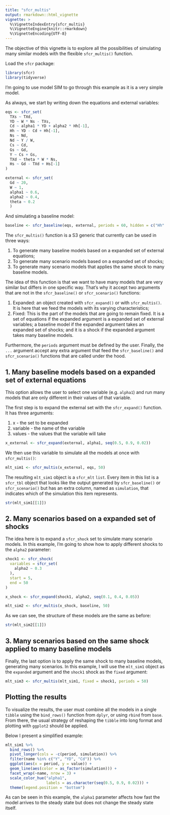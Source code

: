 ```yaml
---
title: "sfcr_multis"
output: rmarkdown::html_vignette
vignette: >
  %\VignetteIndexEntry{sfcr_multis}
  %\VignetteEngine{knitr::rmarkdown}
  %\VignetteEncoding{UTF-8}
---
```


The objective of this vignette is to explore all the possibilities of simulating many similar models with the flexible `sfcr_multis()` function.

Load the `sfcr` package:

```r
library(sfcr)
library(tidyverse)
```

I'm going to use model SIM to go through this example as it is a very simple model.

As always, we start by writing down the equations and external variables:

```r
eqs <- sfcr_set(
  TXs ~ TXd,
  YD ~ W * Ns - TXs,
  Cd ~ alpha1 * YD + alpha2 * Hh[-1],
  Hh ~ YD - Cd + Hh[-1],
  Ns ~ Nd,
  Nd ~ Y / W,
  Cs ~ Cd,
  Gs ~ Gd,
  Y ~ Cs + Gs,
  TXd ~ theta * W * Ns,
  Hs ~ Gd - TXd + Hs[-1]
)

external <- sfcr_set(
  Gd ~ 20, 
  W ~ 1, 
  alpha1 ~ 0.6, 
  alpha2 ~ 0.4, 
  theta ~ 0.2
  )
```

And simulating a baseline model:

```r
baseline <- sfcr_baseline(eqs, external, periods = 60, hidden = c("Hh" = "Hs"))
```

The `sfcr_multis()` function is a S3 generic that currently can be used in three ways:

1. To generate many baseline models based on a expanded set of external equations;
2. To generate many scenario models based on a expanded set of shocks;
3. To generate many scenario models that applies the same shock to many baseline models.

The idea of this function is that we want to have many models that are very similar but differs in one specific way. That's why it accept two arguments that are not in the `sfcr_baseline()` or `sfcr_scenario()` functions:

1. Expanded: an object created with `sfcr_expand()` or with `sfcr_multis()`. It is here that we feed the models with its varying characteristics;
2. Fixed: This is the part of the models that are going to remain fixed. It is a set of equations if the expanded argument is a expanded set of external variables; a baseline model if the expanded argument takes an expanded set of shocks; and it is a shock if the expanded argument takes many baseline models.

Furthermore, the `periods` argument must be defined by the user. Finally, the `...` argument accept any extra argument that feed the `sfcr_baseline()` and `sfcr_scenario()` functions that are called under the hood.

## 1. Many baseline models based on a expanded set of external equations

This option allows the user to select one variable (e.g. `alpha1`) and run many models that are only different in their values of that variable.

The first step is to expand the external set with the `sfcr_expand()` function. It has three arguments:

1. x - the set to be expanded
2. variable - the name of the variable
3. values - the values that the variable will take

```r
x_external <- sfcr_expand(external, alpha1, seq(0.5, 0.9, 0.02))
```

We then use this variable to simulate all the models at once with `sfcr_multis()`:

```r
mlt_sim1 <- sfcr_multis(x_external, eqs, 50)
```

The resulting `mlt_sim1` object is a `sfcr_mlt` `list`. Every item in this list is a `sfcr_tbl` object that looks like the output generated by `sfcr_baseline()` or `sfcr_scenario()` but has an extra column, named as `simulation`, that indicates which of the simulation this item represents.

```r
str(mlt_sim1[[1]])
```


## 2. Many scenarios based on a expanded set of shocks

The idea here is to expand a `sfcr_shock` set to simulate many scenario models. In this example, I'm going to show how to apply different shocks to the `alpha2` parameter:

```r
shock1 <- sfcr_shock(
  variables = sfcr_set(
    alpha2 ~ 0.3
  ),
  start = 5,
  end = 50
)

x_shock <- sfcr_expand(shock1, alpha2, seq(0.1, 0.4, 0.05))

mlt_sim2 <- sfcr_multis(x_shock, baseline, 50)
```

As we can see, the structure of these models are the same as before:

```r
str(mlt_sim2[[1]])
```

## 3. Many scenarios based on the same shock applied to many baseline models

Finally, the last option is to apply the same shock to many baseline models, generating many scenarios. In this example, I will use the `mlt_sim1` object as the `expanded` argument and the `shock1` shock as the `fixed` argument:

```r
mlt_sim3 <- sfcr_multis(mlt_sim1, fixed = shock1, periods = 50)
```


## Plotting the results

To visualize the results, the user must combine all the models in a single `tibble` using the `bind_rows()` function from `dplyr`, or using `rbind` from `base`. From there, the usual strategy of reshaping the `tibble` into long format and plotting with `ggplot2` should be applied.

Below I present a simplified example:

```r
mlt_sim1 %>%
  bind_rows() %>%
  pivot_longer(cols = -c(period, simulation)) %>%
  filter(name %in% c("Y", "YD", "Cd")) %>%
  ggplot(aes(x = period, y = value)) +
  geom_line(aes(color = as_factor(simulation))) +
  facet_wrap(~name, nrow = 3) +
  scale_color_hue("alpha1",
                  labels = as.character(seq(0.5, 0.9, 0.02))) +
  theme(legend.position = "bottom")

```
As can be seen in this example, the `alpha1` parameter affects how fast the model arrives to the steady state but does not change the steady state itself.
